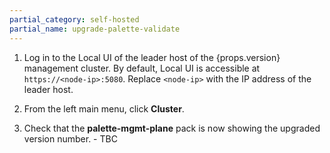 ```yaml
---
partial_category: self-hosted
partial_name: upgrade-palette-validate
---
```


1. Log in to the Local UI of the leader host of the {props.version} management cluster. By default, Local UI is accessible at `https://<node-ip>:5080`. Replace `<node-ip>` with the IP address of the leader host.

2. From the left main menu, click **Cluster**.

3. Check that the **palette-mgmt-plane** pack is now showing the upgraded version number. - TBC
